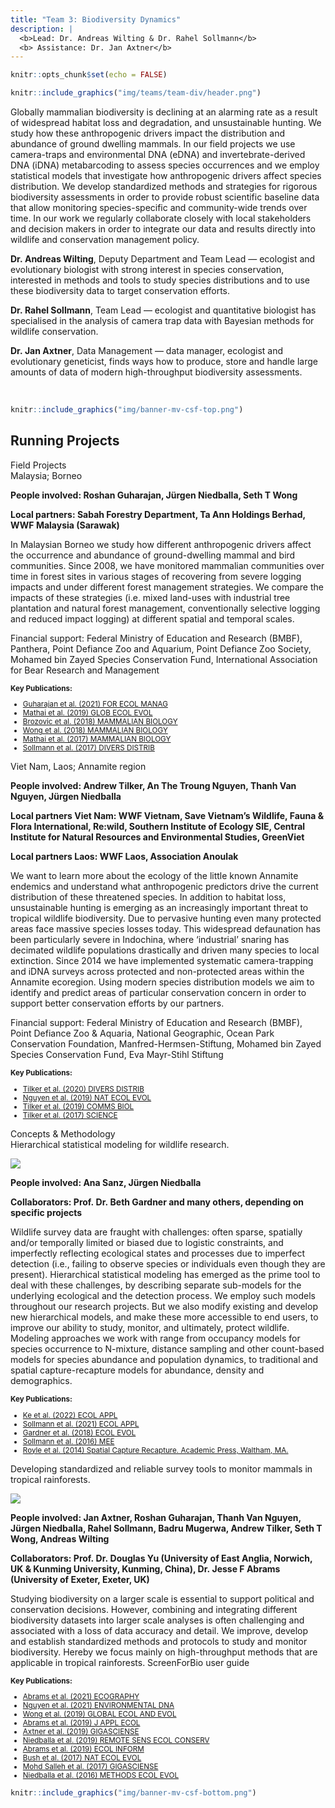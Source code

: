 ```yaml
---
title: "Team 3: Biodiversity Dynamics"
description: |
  <b>Lead: Dr. Andreas Wilting & Dr. Rahel Sollmann</b>  
  <b> Assistance: Dr. Jan Axtner</b>
---
```


```r
knitr::opts_chunk$set(echo = FALSE)
```

```r
knitr::include_graphics("img/teams/team-div/header.png")
```

<div class='highlightbox'>
  <span class='highlight'>
  Globally mammalian biodiversity is declining at an alarming rate as a result of widespread habitat loss and degradation, and unsustainable hunting. We study how these anthropogenic drivers impact the distribution and abundance of ground dwelling mammals. In our field projects we use camera-traps and environmental DNA (eDNA) and invertebrate-derived DNA (iDNA) metabarcoding to assess species occurrences and we employ statistical models that investigate how anthropogenic drivers affect species distribution. We develop standardized methods and strategies for rigorous biodiversity assessments in order to provide robust scientific baseline data that allow monitoring species-specific and community-wide trends over time. In our work we regularly collaborate closely with local stakeholders and decision makers in order to integrate our data and results directly into wildlife and conservation management policy.
  </span>
</div>

**Dr. Andreas Wilting**, Deputy Department and Team Lead —  ecologist and evolutionary biologist with strong interest in species conservation, interested in methods and tools to study species distributions and to use these biodiversity data to target conservation efforts.

**Dr. Rahel Sollmann**, Team Lead — ecologist and quantitative biologist has specialised in the analysis of camera trap data with Bayesian methods for wildlife conservation. 

**Dr. Jan Axtner**, Data Management — data manager, ecologist and evolutionary geneticist, finds ways how to produce, store and handle large amounts of data of modern high-throughput biodiversity assessments.
  
<br>

```r
knitr::include_graphics("img/banner-mv-csf-top.png")
```

## Running Projects

<div class='headerbox'><hbox>Field Projects</hbox></div>


<div class='headerbox-secondary'><hbox-secondary>Malaysia; Borneo</div>

**People involved: Roshan Guharajan, Jürgen Niedballa, Seth T Wong**

**Local partners: Sabah Forestry Department, Ta Ann Holdings Berhad, WWF Malaysia (Sarawak)**

In Malaysian Borneo we study how different anthropogenic drivers affect the occurrence and abundance of ground-dwelling mammal and bird communities. Since 2008, we have monitored mammalian communities over time in forest sites in various stages of recovering from severe logging impacts and under different forest management strategies. We compare the impacts of these strategies (i.e. mixed land-uses with industrial tree plantation and natural forest management, conventionally selective logging and reduced impact logging) at different spatial and temporal scales.

Financial support: Federal Ministry of Education and Research (BMBF), Panthera, Point Defiance Zoo and Aquarium, Point Defiance Zoo Society, Mohamed bin Zayed Species Conservation Fund, International Association for Bear Research and Management

<small>
  <b>Key Publications:</b>
  <ul>
    <li>[Guharajan et al. (2021) FOR ECOL MANAG](https://www.semanticscholar.org/paper/Sustainable-forest-management-is-vital-for-the-of-Guharajan-Mohamed/23023a67dcd41eb1c1baa29a51da0966bed806ec)</li>
    <li>[Mathai et al. (2019) GLOB ECOL EVOL](https://www.sciencedirect.com/science/article/pii/S2351989418302981)</li>
    <li>[Brozovic et al. (2018) MAMMALIAN BIOLOGY](https://www.sciencedirect.com/science/article/abs/pii/S1616504718301320?via%3Dihub)</li>
    <li>[Wong et al. (2018) MAMMALIAN BIOLOGY](https://www.sciencedirect.com/science/article/abs/pii/S161650471730157X?via%3Dihub)</li>
    <li>[Mathai et al. (2017) MAMMALIAN BIOLOGY](https://www.sciencedirect.com/science/article/abs/pii/S1616504717301453?via%3Dihub)</li>
    <li>[Sollmann et al. (2017) DIVERS DISTRIB](https://onlinelibrary.wiley.com/doi/10.1111/ddi.12530)</li>
  </ul>
</small>


<div class='headerbox-secondary'><hbox-secondary>Viet Nam, Laos; Annamite region</div>

**People involved: Andrew Tilker, An The Troung Nguyen, Thanh Van Nguyen, Jürgen Niedballa**

**Local partners Viet Nam: WWF Vietnam, Save Vietnam’s Wildlife, Fauna & Flora International, Re:wild, Southern Institute of Ecology SIE, Central Institute for Natural Resources and Environmental Studies, GreenViet**

**Local partners Laos: WWF Laos, Association Anoulak**

We want to learn more about the ecology of the little known Annamite endemics and understand what anthropogenic predictors drive the current distribution of these threatened species. In addition to habitat loss, unsustainable hunting is emerging as an increasingly important threat to tropical wildlife biodiversity. Due to pervasive hunting even many protected areas face massive species losses today. This widespread defaunation has been particularly severe in Indochina, where ‘industrial’ snaring has decimated wildlife populations drastically and driven many species to local extinction. Since 2014 we have implemented systematic camera-trapping and iDNA surveys across protected and non-protected areas within the Annamite ecoregion. Using modern species distribution models we aim to identify and predict areas of particular conservation concern in order to support better conservation efforts by our partners.

Financial support: Federal Ministry of Education and Research (BMBF), Point Defiance Zoo & Aquaria, National Geographic, Ocean Park Conservation Foundation, Manfred-Hermsen-Stiftung, Mohamed bin Zayed Species Conservation Fund, Eva Mayr-Stihl Stiftung

<small>
  <b>Key Publications:</b>
  <ul>
    <li>[Tilker et al. (2020) DIVERS DISTRIB](https://onlinelibrary.wiley.com/doi/full/10.1111/ddi.13029)</li>
    <li>[Nguyen et al. (2019) NAT ECOL EVOL](https://www.nature.com/articles/s41559-019-1027-7)</li>
    <li>[Tilker et al. (2019) COMMS BIOL](https://www.nature.com/articles/s42003-019-0640-y)</li>
    <li>[Tilker et al. (2017) SCIENCE](https://www.science.org/doi/10.1126/science.aap9591)</li>
  </ul>
</small>


<div class='headerbox'><hbox>Concepts & Methodology</hbox></div>


<div class='headerbox-secondary'><hbox-secondary>Hierarchical statistical modeling for wildlife research.</div>

![](img/teams/team-div/concepts.png)

**People involved: Ana Sanz, Jürgen Niedballa**

**Collaborators: Prof. Dr. Beth Gardner and many others, depending on specific projects**

Wildlife survey data are fraught with challenges: often sparse, spatially and/or temporally limited or biased due to logistic constraints, and imperfectly reflecting ecological states and processes due to imperfect detection (i.e., failing to observe species or individuals even though they are present). Hierarchical statistical modeling has emerged as the prime tool to deal with these challenges, by describing separate sub-models for the underlying ecological and the detection process. We employ such models throughout our research projects. But we also modify existing and develop new hierarchical models, and make these more accessible to end users, to improve our ability to study, monitor, and ultimately, protect wildlife. Modeling approaches we work with range from occupancy models for species occurrence to N-mixture, distance sampling and other count-based models for species abundance and population dynamics, to traditional and spatial capture-recapture models for abundance, density and demographics. 

<small>
  <b>Key Publications:</b>
  <ul>
    <li>[Ke et al. (2022) ECOL APPL](https://doi.org/10.1002/eap.2632)</li>
    <li>[Sollmann et al. (2021) ECOL APPL](https://esajournals.onlinelibrary.wiley.com/doi/full/10.1002/eap.2249)</li>
    <li>[Gardner et al. (2018) ECOL EVOL](https://onlinelibrary.wiley.com/doi/full/10.1002/ece3.4509)</li>
    <li>[Sollmann et al. (2016) MEE](https://besjournals.onlinelibrary.wiley.com/doi/full/10.1111/2041-210X.12518)</li>
    <li>[Royle et al. (2014) Spatial Capture Recapture. Academic Press, Waltham, MA.](https://shop.elsevier.com/books/spatial-capture-recapture/royle/978-0-12-405939-9)</li>
  </ul>
</small>


<div class='headerbox-secondary'><hbox-secondary>Developing standardized and reliable survey tools to monitor mammals in tropical rainforests.</div>


![](img/teams/team-div/monitoring.png)

**People involved: Jan Axtner, Roshan Guharajan, Thanh Van Nguyen, Jürgen Niedballa, Rahel Sollmann, Badru Mugerwa, Andrew Tilker, Seth T Wong, Andreas Wilting**

**Collaborators: Prof. Dr. Douglas Yu (University of East Anglia, Norwich, UK & Kunming University, Kunming, China), Dr. Jesse F Abrams (University of Exeter, Exeter, UK)**

Studying biodiversity on a larger scale is essential to support political and conservation decisions. However, combining and integrating different biodiversity datasets into larger scale analyses is often challenging and associated with a loss of data accuracy and detail. We improve, develop and establish standardized methods and protocols to study and monitor biodiversity. Hereby we focus mainly on high-throughput methods that are applicable in tropical rainforests.
ScreenForBio user guide

<small>
  <b>Key Publications:</b>
  <ul>
    <li>[Abrams et al. (2021) ECOGRAPHY](https://onlinelibrary.wiley.com/doi/10.1111/ecog.05577)</li>
    <li>[Nguyen et al. (2021) ENVIRONMENTAL DNA](https://onlinelibrary.wiley.com/doi/10.1002/edn3.182)</li>
    <li>[Wong et al. (2019) GLOBAL ECOL AND EVOL](https://www.sciencedirect.com/science/article/pii/S2351989419303099)</li>
    <li>[Abrams et al. (2019) J APPL ECOL](https://besjournals.onlinelibrary.wiley.com/doi/10.1111/1365-2664.13411)</li>
    <li>[Axtner et al. (2019) GIGASCIENSE](https://academic.oup.com/gigascience/article/8/4/giz029/5450733)</li>
    <li>[Niedballa et al. (2019) REMOTE SENS ECOL CONSERV](https://zslpublications.onlinelibrary.wiley.com/doi/10.1002/rse2.107)</li>
    <li>[Abrams et al. (2019) ECOL INFORM](https://www.sciencedirect.com/science/article/abs/pii/S1574954118302759?via%3Dihub)</li>
    <li>[Bush et al. (2017) NAT ECOL EVOL](https://www.nature.com/articles/s41559-017-0176)</li>
    <li>[Mohd Salleh et al. (2017) GIGASCIENSE](https://academic.oup.com/gigascience/article/6/8/gix053/3958782)</li>
    <li>[Niedballa et al. (2016) METHODS ECOL EVOL](https://besjournals.onlinelibrary.wiley.com/doi/10.1111/2041-210X.12600)</li>
  </ul>
</small>

```r
knitr::include_graphics("img/banner-mv-csf-bottom.png")
```
